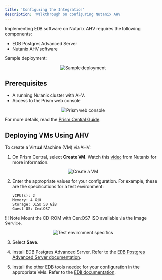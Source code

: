 ```yaml
---
title: 'Configuring the Integration'
description: 'Walkthrough on configuring Nutanix AHV'
---
```


Implementing EDB software on Nutanix AHV requires the following components:

- EDB Postgres Advanced Server
- Nutanix AHV software

Sample deployment: 

<p align="center">
  <img  alt="Sample deployment" src="Images/NutanixSampleDeployment.png">
</p>

## Prerequisites

- A running Nutanix cluster with AHV.
- Access to the Prism web console.

<p align="center">
  <img  alt="Prism web console" src="Images/PrismWebConsole.png">
</p>

   For more details, read the [Prism Central Guide](https://portal.nutanix.com/page/documents/details?targetId=Prism-Central-Guide-Prism-v5_19:Prism-Central-Guide-Prism-v5_19).

## Deploying VMs Using AHV

To create a Virtual Machine (VM) via AHV:


1. On Prism Central, select **Create VM**. Watch this [video](https://www.youtube.com/watch?v=q4wBewXfDs8) from Nutanix for more information.

<p align="center">
  <img  alt="Create a VM" src="Images/CreateaVM.png">
</p>

2. Enter the  appropriate values for your configuration. For example, these are the specifications for a test environment:
    ```
    vCPU(s): 2
    Memory: 4 GiB
    Storage: DISK 50 GiB
    Guest OS: CentOS7
   ```


!!! Note
    Mount the CD-ROM with CentOS7 ISO available via the Image Service.

<p align="center">
  <img  alt="Test environment specifics" src="Images/TestEnvironmentSpecifications.png">
</p>

3. Select **Save**.

2. Install EDB Postgres Advanced Server. Refer to the [EDB Postgres Advanced Server documentation](https://www.enterprisedb.com/docs/epas/latest/). 

3. Install the other EDB tools needed for your configuration in the appropriate VMs. Refer to the [EDB documentation](https://www.enterprisedb.com/docs).




